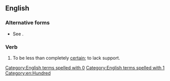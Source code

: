 ==English==

===Alternative forms===
* See {{m|en|100 percent}}.

===Verb===
{{head|en|verb|head=[[not]] [[be]] [[100]] [[percent]] on something}}

# To be less than completely [[certain]]; to lack support.

[[Category:English terms spelled with 0]]
[[Category:English terms spelled with 1]]
[[Category:en:Hundred]]